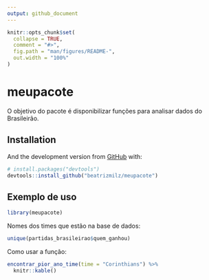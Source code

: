 ```yaml
---
output: github_document
---
```


<!-- README.md is generated from README.Rmd. Please edit that file -->

```r
knitr::opts_chunk$set(
  collapse = TRUE,
  comment = "#>",
  fig.path = "man/figures/README-",
  out.width = "100%"
)
```


# meupacote

<!-- badges: start -->

<!-- badges: end -->

O objetivo do pacote é disponibilizar funções para analisar dados do Brasileirão.

## Installation


And the development version from [GitHub](https://github.com/) with:

``` r
# install.packages("devtools")
devtools::install_github("beatrizmilz/meupacote")
```

## Exemplo de uso


```r
library(meupacote)
```

Nomes dos times que estão na base de dados:

```r
unique(partidas_brasileirao$quem_ganhou)
```

Como usar a função:

```r
encontrar_pior_ano_time(time = "Corinthians") %>%
  knitr::kable()
```
